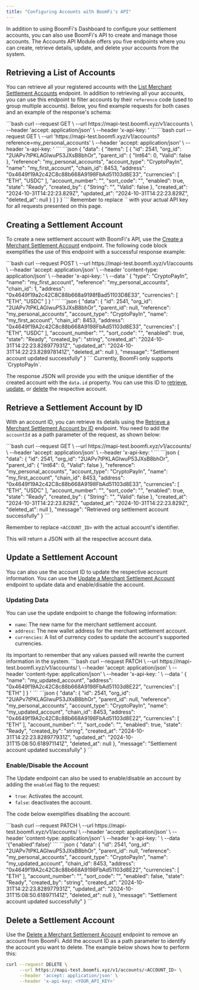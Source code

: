 ```yaml
---
title: "Configuring Accounts with BoomFi's API"
---
```


In addition to using BoomFi's Dashboard to configure your settlement accounts, you can also use BoomFi's API to create and manage those accounts. The Accounts API Module offers you five endpoints where you can create, retrieve details, update, and delete your accounts from the system.

## Retrieving a List of Accounts

You can retrieve all your registered accounts with the [List Merchant Settlement Accounts](/reference/list-settlement-accounts) endpoint. In addition to retrieving all your accounts, you can use this endpoint to filter accounts by their `reference` code (used to group multiple accounts). Below, you find example requests for both cases and an example of the response's schema:


<Tabs>
  <TabItem value="List All Accounts" label="List All Accounts" default>
    ```bash
      curl --request GET \
          --url https://mapi-test.boomfi.xyz/v1/accounts \
          --header 'accept: application/json' \
          --header 'x-api-key: <YOUR_API_KEY>'
    ```
  </TabItem>
  <TabItem value="Filter by Reference code" label="Filter by Reference code">
    ```bash
    curl --request GET \
        --url 'https://mapi-test.boomfi.xyz/v1/accounts?reference=my_personal_accounts' \
        --header 'accept: application/json' \
        --header 'x-api-key: <YOUR_API_KEY>'
    ```
  </TabItem>
  <TabItem value="Response" label="Response">
    ```json
    {
      "data": {
        "items": [
          {
            "id": 2541,
            "org_id": "2UAPv7tPKLAGIwuP53JXsB8bhOr",
            "parent_id": {
              "Int64": 0,
              "Valid": false
            },
            "reference": "my_personal_accounts",
            "account_type": "CryptoPayIn",
            "name": "my_first_account",
            "chain_id": 8453,
            "address": "0x4649f19A2c42C8c88b668A9198FbAd51103d8E33",
            "currencies": [
              "ETH",
              "USDC"
            ],
            "account_number": "",
            "sort_code": "",
            "enabled": true,
            "state": "Ready",
            "created_by": {
              "String": "",
              "Valid": false
            },
            "created_at": "2024-10-31T14:22:23.829Z",
            "updated_at": "2024-10-31T14:22:23.829Z",
            "deleted_at": null
          }
        ]
      }
    }
    ```
  </TabItem>
</Tabs>


<Callout type="info">
  Remember to replace `<YOUR_API_KEY>` with your actual API key for all requests presented on this page.
</Callout>

## Creating a Settlement Account

To create a new settlement account with BoomFi's API, use the [Create a Merchant Settlement Account](/reference/create-settlement-account) endpoint. The following code block exemplifies the use of this endpoint with a successful response example:

<Tabs>
  <TabItem value="Request" label="Request" default>
    ```bash
    curl --request POST \
        --url https://mapi-test.boomfi.xyz/v1/accounts \
        --header 'accept: application/json' \
        --header 'content-type: application/json' \
        --header 'x-api-key: <YOUR_API_KEY>' \
        --data '
    {
      "type": "CryptoPayIn",
      "name": "my_first_account",
      "reference": "my_personal_accounts",
      "chain_id": 1,
      "address": "0x4649f19a2c42C8C88b668a9198fBad51103D8E33",
      "currencies": [
        "ETH",
        "USDC"
      ]
    }
    '
    ```
  </TabItem>
  <TabItem value="Response" label="Response">
    ```json
    {
      "data": {
        "id": 2541,
        "org_id": "2UAPv7tPKLAGIwuP53JXsB8bhOr",
        "parent_id": null,
        "reference": "my_personal_accounts",
        "account_type": "CryptoPayIn",
        "name": "my_first_account",
        "chain_id": 8453,
        "address": "0x4649f19A2c42C8c88b668A9198FbAd51103d8E33",
        "currencies": [
          "ETH",
          "USDC"
        ],
        "account_number": "",
        "sort_code": "",
        "enabled": true,
        "state": "Ready",
        "created_by": "string",
        "created_at": "2024-10-31T14:22:23.828977931Z",
        "updated_at": "2024-10-31T14:22:23.828978141Z",
        "deleted_at": null
      },
      "message": "Settlement account updated successfully"
    }
    ```
  </TabItem>
</Tabs>

<Callout type="warning">
  Currently, BoomFi only supports `CryptoPayIn`.
</Callout>

The response JSON will provide you with the unique identifier of the created account with the `data.id` property. You can use this ID to [retrieve](#retrieve-a-settlement-account-by-id), [update](#update-a-settlement-account), or [delete](#delete-a-settlement-account) the respective account.

## Retrieve a Settlement Account by ID

With an account ID, you can retrieve its details using the [Retrieve a Merchant Settlement Account by ID](/reference/get-settlement-account-by-id) endpoint. You need to add the `accountId` as a path parameter of the request, as shown below:

<Tabs>
  <TabItem value="Request" label="Request" default>
  ```bash
  curl --request GET \
       --url https://mapi-test.boomfi.xyz/v1/accounts/<ACCOUNT_ID> \
       --header 'accept: application/json' \
       --header 'x-api-key: <YOUR_API_KEY>'
  ```
  </TabItem>
  <TabItem value="Response" label="Response">
    ```json
      {
      "data": {
        "id": 2541,
        "org_id": "2UAPv7tPKLAGIwuP53JXsB8bhOr",
        "parent_id": {
          "Int64": 0,
          "Valid": false
        },
        "reference": "my_personal_accounts",
        "account_type": "CryptoPayIn",
        "name": "my_first_account",
        "chain_id": 8453,
        "address": "0x4649f19A2c42C8c88b668A9198FbAd51103d8E33",
        "currencies": [
          "ETH",
          "USDC"
        ],
        "account_number": "",
        "sort_code": "",
        "enabled": true,
        "state": "Ready",
        "created_by": {
          "String": "",
          "Valid": false
        },
        "created_at": "2024-10-31T14:22:23.829Z",
        "updated_at": "2024-10-31T14:22:23.829Z",
        "deleted_at": null
      },
      "message": "Retrieved org settlement account successfully"
    }
    ```
  </TabItem>
</Tabs>

Remember to replace `<ACCOUNT_ID>` with the actual account's identifier.

This will return a JSON with all the respective account data.

## Update a Settlement Account

You can also use the account ID to update the respective account information. You can use the [Update a Merchant Settlement Account](/reference/update-settlement-account) endpoint to update data and enable/disable the account.

### Updating Data

You can use the update endpoint to change the following information:

* `name`: The new name for the merchant settlement account.
* `address`: The new wallet address for the merchant settlement account.
* `currencies`: A list of currency codes to update the account's supported currencies.

<Callout type="info">
  its important to remember that any values passed will rewrite the current information in the system.
</Callout>

<Tabs>

  <TabItem value="Request" label="Request">
  ```bash
  curl --request PATCH \
       --url https://mapi-test.boomfi.xyz/v1/accounts/<ACCOUNT_ID> \
       --header 'accept: application/json' \
       --header 'content-type: application/json' \
       --header 'x-api-key: <YOUR_API_KEY>' \
       --data '
  {
    "name": "my_updated_account",
    "address": "0x4649f19A2c42C8c88b668A9198FbAd51103d8E22",
    "currencies": [
      "ETH"
    ]
  }
  '
  ```
  </TabItem>

  <TabItem value="Response" label="Response">
  ```json
  {
    "data": {
      "id": 2541,
      "org_id": "2UAPv7tPKLAGIwuP53JXsB8bhOr",
      "parent_id": null,
      "reference": "my_personal_accounts",
      "account_type": "CryptoPayIn",
      "name": "my_updated_account",
      "chain_id": 8453,
      "address": "0x4649f19A2c42C8c88b668A9198FbAd51103d8E22",
      "currencies": [
        "ETH"
      ],
      "account_number": "",
      "sort_code": "",
      "enabled": true,
      "state": "Ready",
      "created_by": "string",
      "created_at": "2024-10-31T14:22:23.828977931Z",
      "updated_at": "2024-10-31T15:08:50.618971141Z",
      "deleted_at": null
    },
    "message": "Settlement account updated successfully"
  }
  ```
  </TabItem>
  </Tabs>


### Enable/Disable the Account

The Update endpoint can also be used to enable/disable an account by adding the `enabled` flag to the request:

* `true`: Activates the account.
* `false`: deactivates the account.

The code below exemplifies disabling the account:

<Tabs>
  <TabItem value="Request" label="Request" default>
  ```bash
  curl --request PATCH \
       --url https://mapi-test.boomfi.xyz/v1/accounts/<ACCOUNT_ID> \
       --header 'accept: application/json' \
       --header 'content-type: application/json' \
       --header 'x-api-key: <YOUR_API_KEY>' \
       --data '{"enabled":false}'
  ```
  </TabItem>

  <TabItem value="Response" label="Response">
  ```json
  {
    "data": {
      "id": 2541,
      "org_id": "2UAPv7tPKLAGIwuP53JXsB8bhOr",
      "parent_id": null,
      "reference": "my_personal_accounts",
      "account_type": "CryptoPayIn",
      "name": "my_updated_account",
      "chain_id": 8453,
      "address": "0x4649f19A2c42C8c88b668A9198FbAd51103d8E22",
      "currencies": [
        "ETH"
      ],
      "account_number": "",
      "sort_code": "",
      "enabled": false,
      "state": "Ready",
      "created_by": "string",
      "created_at": "2024-10-31T14:22:23.828977931Z",
      "updated_at": "2024-10-31T15:08:50.618971141Z",
      "deleted_at": null
    },
    "message": "Settlement account updated successfully"
  }
  ```
  </TabItem>
</Tabs>

## Delete a Settlement Account

Use the [Delete a Merchant Settlement Account](/reference/delete-settlement-account) endpoint to remove an account from BoomFi. Add the account ID as a path parameter to identify the account you want to delete. The example below shows how to perform this:

  ```bash Request
  curl --request DELETE \
       --url https://mapi-test.boomfi.xyz/v1/accounts/<ACCOUNT_ID> \
       --header 'accept: application/json' \
       --header 'x-api-key: <YOUR_API_KEY>'
  ```
